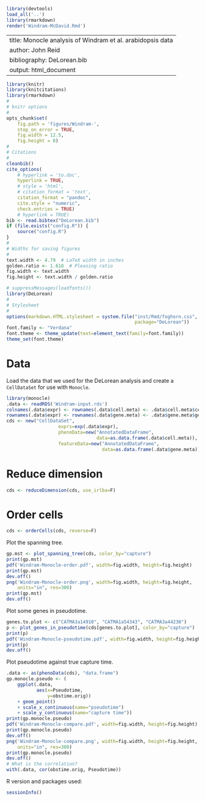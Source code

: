 ```r
library(devtools)
load_all('..')
library(rmarkdown)
render('Windram-McDavid.Rmd')

```

---
title: Monocle analysis of Windram et al. arabidopsis data
author: John Reid
bibliography: DeLorean.bib
output: html_document
---


```r
library(knitr)
library(knitcitations)
library(rmarkdown)
#
# knitr options
#
opts_chunk$set(
    fig.path = 'figures/Windram-',
    stop_on_error = TRUE,
    fig.width = 12.5,
    fig.height = 8)
#
# Citations
#
cleanbib()
cite_options(
    # hyperlink = 'to.doc',
    hyperlink = TRUE,
    # style = 'html',
    # citation_format = 'text',
    citation_format = "pandoc",
    cite.style = "numeric",
    check.entries = TRUE)
    # hyperlink = TRUE)
bib <- read.bibtex("DeLorean.bib")
if (file.exists("config.R")) {
    source("config.R")
}
#
# Widths for saving figures
#
text.width <- 4.79  # LaTeX width in inches
golden.ratio <- 1.618  # Pleasing ratio
fig.width <- text.width
fig.height <- text.width / golden.ratio

```

```r
# suppressMessages(loadfonts())
library(DeLorean)
#
# Stylesheet
#
options(markdown.HTML.stylesheet = system.file("inst/Rmd/foghorn.css",
                                               package="DeLorean"))
font.family <- "Verdana"
font.theme <- theme_update(text=element_text(family=font.family))
theme_set(font.theme)

```


# Data

Load the data that we used for the DeLorean analysis and create a
`CellDataSet` for use with `Monocle`.
```r
library(monocle)
.data <- readRDS('Windram-input.rds')
colnames(.data$expr) <- rownames(.data$cell.meta) <- .data$cell.meta$cell
rownames(.data$expr) <- rownames(.data$gene.meta) <- .data$gene.meta$gene
cds <- new("CellDataSet",
                   exprs=exp(.data$expr),
                   phenoData=new("AnnotatedDataFrame",
                                 data=as.data.frame(.data$cell.meta)),
                   featureData=new("AnnotatedDataFrame",
                                   data=as.data.frame(.data$gene.meta)))

```




# Reduce dimension

```r
cds <- reduceDimension(cds, use_irlba=F)

```

# Order cells

```r
cds <- orderCells(cds, reverse=F)

```

Plot the spanning tree.
```r
gp.mst <- plot_spanning_tree(cds, color_by="capture")
print(gp.mst)
pdf('Windram-Monocle-order.pdf', width=fig.width, height=fig.height)
print(gp.mst)
dev.off()
png('Windram-Monocle-order.png', width=fig.width, height=fig.height,
    units="in", res=300)
print(gp.mst)
dev.off()

```

Plot some genes in pseudotime.
```r
genes.to.plot <- c("CATMA3a14910", "CATMA1a54343", "CATMA3a44230")
p <- plot_genes_in_pseudotime(cds[genes.to.plot], color_by="capture")
print(p)
pdf('Windram-Monocle-pseudotime.pdf', width=fig.width, height=fig.height)
print(p)
dev.off()

```

Plot pseudotime against true capture time.
```r
.data <- as(phenoData(cds), "data.frame")
gp.monocle.pseudo <- (
    ggplot(.data,
           aes(x=Pseudotime,
               y=obstime.orig))
    + geom_point()
    + scale_x_continuous(name="pseudotime")
    + scale_y_continuous(name="capture time"))
print(gp.monocle.pseudo)
pdf('Windram-Monocle-compare.pdf', width=fig.width, height=fig.height)
print(gp.monocle.pseudo)
dev.off()
png('Windram-Monocle-compare.png', width=fig.width, height=fig.height,
    units="in", res=300)
print(gp.monocle.pseudo)
dev.off()
# What is the correlation?
with(.data, cor(obstime.orig, Pseudotime))

```


R version and packages used:
```r
sessionInfo()
```
